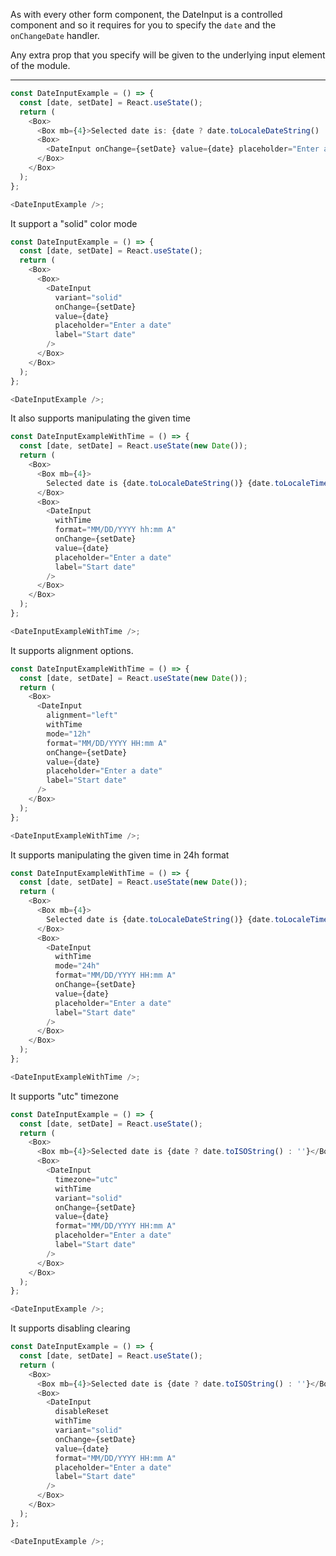As with every other form component, the DateInput is a controlled component and so it
requires for you to specify the `date` and the `onChangeDate` handler.

Any extra prop that you specify will be given to the underlying input element of the module.

---

```typescript jsx
const DateInputExample = () => {
  const [date, setDate] = React.useState();
  return (
    <Box>
      <Box mb={4}>Selected date is: {date ? date.toLocaleDateString() : '-'}</Box>
      <Box>
        <DateInput onChange={setDate} value={date} placeholder="Enter a date" label="Start date" />
      </Box>
    </Box>
  );
};

<DateInputExample />;
```

It support a "solid" color mode

```typescript jsx
const DateInputExample = () => {
  const [date, setDate] = React.useState();
  return (
    <Box>
      <Box>
        <DateInput
          variant="solid"
          onChange={setDate}
          value={date}
          placeholder="Enter a date"
          label="Start date"
        />
      </Box>
    </Box>
  );
};

<DateInputExample />;
```

It also supports manipulating the given time

```typescript jsx
const DateInputExampleWithTime = () => {
  const [date, setDate] = React.useState(new Date());
  return (
    <Box>
      <Box mb={4}>
        Selected date is {date.toLocaleDateString()} {date.toLocaleTimeString()}
      </Box>
      <Box>
        <DateInput
          withTime
          format="MM/DD/YYYY hh:mm A"
          onChange={setDate}
          value={date}
          placeholder="Enter a date"
          label="Start date"
        />
      </Box>
    </Box>
  );
};

<DateInputExampleWithTime />;
```

It supports alignment options.

```typescript jsx
const DateInputExampleWithTime = () => {
  const [date, setDate] = React.useState(new Date());
  return (
    <Box>
      <DateInput
        alignment="left"
        withTime
        mode="12h"
        format="MM/DD/YYYY HH:mm A"
        onChange={setDate}
        value={date}
        placeholder="Enter a date"
        label="Start date"
      />
    </Box>
  );
};

<DateInputExampleWithTime />;
```

It supports manipulating the given time in 24h format

```typescript jsx
const DateInputExampleWithTime = () => {
  const [date, setDate] = React.useState(new Date());
  return (
    <Box>
      <Box mb={4}>
        Selected date is {date.toLocaleDateString()} {date.toLocaleTimeString()}
      </Box>
      <Box>
        <DateInput
          withTime
          mode="24h"
          format="MM/DD/YYYY HH:mm A"
          onChange={setDate}
          value={date}
          placeholder="Enter a date"
          label="Start date"
        />
      </Box>
    </Box>
  );
};

<DateInputExampleWithTime />;
```

It supports "utc" timezone

```typescript jsx
const DateInputExample = () => {
  const [date, setDate] = React.useState();
  return (
    <Box>
      <Box mb={4}>Selected date is {date ? date.toISOString() : ''}</Box>
      <Box>
        <DateInput
          timezone="utc"
          withTime
          variant="solid"
          onChange={setDate}
          value={date}
          format="MM/DD/YYYY HH:mm A"
          placeholder="Enter a date"
          label="Start date"
        />
      </Box>
    </Box>
  );
};

<DateInputExample />;
```

It supports disabling clearing

```typescript jsx
const DateInputExample = () => {
  const [date, setDate] = React.useState();
  return (
    <Box>
      <Box mb={4}>Selected date is {date ? date.toISOString() : ''}</Box>
      <Box>
        <DateInput
          disableReset
          withTime
          variant="solid"
          onChange={setDate}
          value={date}
          format="MM/DD/YYYY HH:mm A"
          placeholder="Enter a date"
          label="Start date"
        />
      </Box>
    </Box>
  );
};

<DateInputExample />;
```
